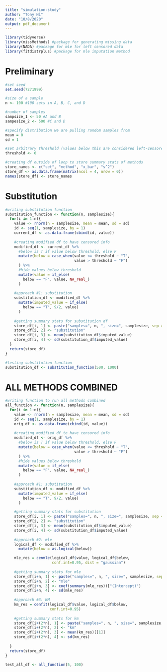 ```yaml
---
title: "simulation-study"
author: "Tony Ni"
date: "10/8/2020"
output: pdf_document
---
```


```r
library(tidyverse)
library(missMethods) #package for generating missing data
library(NADA) #package for mle for left censored data
library(fitdistrplus) #package for mle imputation method
```

# Preliminary

```r
#set seed
set.seed(7271999)

#size of a sample
n <- 100 #100 sets in A, B, C, and D

#number of samples
sampsize_1 <- 50 #A and B
sampesize_2 <- 500 #C and D

#specify distribution we are pulling random samples from
mean = 0
sd = 1

#set arbitrary threshold (values below this are considered left-censored)
threshold <- 0

#creating df outside of loop to store summary stats of methods
store_names <- c("set", "method", "x_bar", "s^2")
store_df <- as.data.frame(matrix(ncol = 4, nrow = 0))
names(store_df) <- store_names
```

<!-- 
for(i in 1:n){
  value <- rnorm(n = sampsize_1, mean = mean, sd = sd)
  id <- seq(1, sampsize_1, by = 1)
  current_df <- as.data.frame(cbind(id, value))
  
  #creating modified df to have censored info
  modified_df <- current_df %>%
    #below is T if value below threshold, else F
    mutate(below = case_when(value <= threshold ~ "T", 
                             value > threshold ~ "F")
    ) %>%
    #hide values below threshold
    mutate(value = if_else(
      below == "F", value, NA_real_)
    )
  
  #approach #1: substitution
  substitution_df <- modified_df %>%
    mutate(imputed_value = if_else(
      below == "T", 9/2, value)
    )
  
  #getting summary stats for substitution df
  store_df[i, 1] <- "A"
  store_df[i, 2] <- "substitution"
  store_df[i, 3] <- mean(substitution_df$imputed_value)
  store_df[i, 4] <- sd(substitution_df$imputed_value)
  
}
-->

# Substitution

```r
#writing substitution function
substitution_function <- function(n, samplesize){
  for(i in 1:n){
    value <- rnorm(n = samplesize, mean = mean, sd = sd)
    id <- seq(1, samplesize, by = 1)
    current_df <- as.data.frame(cbind(id, value))
    
    #creating modified df to have censored info
    modified_df <- current_df %>%
      #below is T if value below threshold, else F
      mutate(below = case_when(value <= threshold ~ "T", 
                               value > threshold ~ "F")
      ) %>%
      #hide values below threshold
      mutate(value = if_else(
        below == "F", value, NA_real_)
      )
    
    #approach #1: substitution
    substitution_df <- modified_df %>%
      mutate(imputed_value = if_else(
        below == "T", 9/2, value)
      )
    
    #getting summary stats for substitution df
    store_df[i, 1] <- paste("samples=", n, ", size=", samplesize, sep = "")
    store_df[i, 2] <- "substitution"
    store_df[i, 3] <- mean(substitution_df$imputed_value)
    store_df[i, 4] <- sd(substitution_df$imputed_value)
  }
  return(store_df)
}
```

```r
#testing substitution function
substitution_df <- substitution_function(500, 1000)
```

# ALL METHODS COMBINED 

```r
#writing function to run all methods combined
all_function <- function(n, samplesize){
  for(i in 1:n){
    value <- rnorm(n = samplesize, mean = mean, sd = sd)
    id <- seq(1, samplesize, by = 1)
    orig_df <- as.data.frame(cbind(id, value))
    
    #creating modified df to have censored info
    modified_df <- orig_df %>%
      #below is T if value below threshold, else F
      mutate(below = case_when(value <= threshold ~ "T", 
                               value > threshold ~ "F")
      ) %>%
      #hide values below threshold
      mutate(value = if_else(
        below == "F", value, NA_real_)
      )
    
    #approach #1: substitution
    substitution_df <- modified_df %>%
      mutate(imputed_value = if_else(
        below == "T", 9/2, value)
      )

    #getting summary stats for substitution
    store_df[i, 1] <- paste("samples=", n, ", size=", samplesize, sep = "")
    store_df[i, 2] <- "substitution"
    store_df[i, 3] <- mean(substitution_df$imputed_value)
    store_df[i, 4] <- sd(substitution_df$imputed_value)
    
    #approach #2: mle
    logical_df <- modified_df %>%
      mutate(below = as.logical(below))

    mle_res = cenmle(logical_df$value, logical_df$below, 
                     conf.int=0.95, dist = "gaussian")
    
    #getting summary stats for mle 
    store_df[i+n, 1] <- paste("samples=", n, ", size=", samplesize, sep = "")
    store_df[i+n, 2] <- "mle"
    store_df[i+n, 3] <- coef(summary(mle_res))["(Intercept)"]
    store_df[i+n, 4] <- sd(mle_res)
    
    #approach #3: KM
    km_res = cenfit(logical_df$value, logical_df$below, 
                    conf.int=0.95)
    
    #getting summary stats for km
    store_df[i+(2*n), 1] <- paste("samples=", n, ", size=", samplesize, sep = "")
    store_df[i+(2*n), 2] <- "km"
    store_df[i+(2*n), 3] <- mean(km_res)[[1]]
    store_df[i+(2*n), 4] <- sd(km_res)
    
  }
  return(store_df)
}
```

```r
test_all_df <- all_function(5, 100)
```






